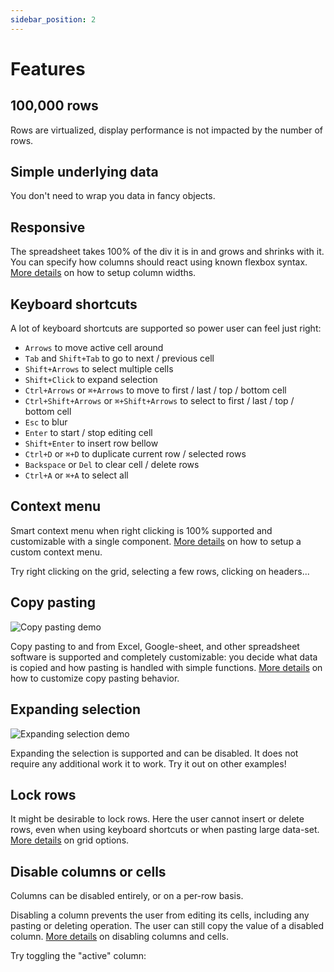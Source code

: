 ```yaml
---
sidebar_position: 2
---
```


# Features

## 100,000 rows
Rows are virtualized, display performance is not impacted by the number of rows.
<XXL />

## Simple underlying data
You don't need to wrap you data in fancy objects.

<UnderlyingData />

## Responsive
The spreadsheet takes 100% of the div it is in and grows and shrinks with it.
You can specify how columns should react using known flexbox syntax. [More details](api-reference/columns#width) on how
to setup column widths.

<Responsive />

## Keyboard shortcuts
A lot of keyboard shortcuts are supported so power user can feel just right:
- `Arrows` to move active cell around
- `Tab` and `Shift+Tab` to go to next / previous cell
- `Shift+Arrows` to select multiple cells
- `Shift+Click` to expand selection
- `Ctrl+Arrows` or `⌘+Arrows` to move to first / last / top / bottom cell
- `Ctrl+Shift+Arrows` or `⌘+Shift+Arrows` to select to first / last / top / bottom cell
- `Esc` to blur
- `Enter` to start / stop editing cell
- `Shift+Enter` to insert row bellow
- `Ctrl+D` or `⌘+D` to duplicate current row / selected rows
- `Backspace` or `Del` to clear cell / delete rows
- `Ctrl+A` or `⌘+A` to select all


## Context menu
Smart context menu when right clicking is 100% supported and customizable with a single component.
[More details](api-reference/props#contextmenucomponent) on how to setup a custom context menu.

Try right clicking on the grid, selecting a few rows, clicking on headers...

<Random />

## Copy pasting
<div class="text--center">
    <img src="/img/copy-paste.gif" alt="Copy pasting demo" />
</div>

Copy pasting to and from Excel, Google-sheet, and other spreadsheet software is supported and completely customizable:
you decide what data is copied and how pasting is handled with simple functions.
[More details](api-reference/columns#copy-pasting) on how to customize copy pasting behavior.

## Expanding selection
<div class="text--center">
    <img src="/img/expand-selection.gif" alt="Expanding selection demo" />
</div>

Expanding the selection is supported and can be disabled. It does not require any additional work it to work. Try it out
on other examples!

## Lock rows
It might be desirable to lock rows. Here the user cannot insert or delete rows, even when using keyboard shortcuts or
when pasting large data-set. [More details](api-reference/props#options) on grid options.

<LockRows />

## Disable columns or cells
Columns can be disabled entirely, or on a per-row basis.

Disabling a column prevents the user from editing its cells, including any pasting or deleting operation.
The user can still copy the value of a disabled column. [More details](api-reference/columns#disabled) on
disabling columns and cells.

Try toggling the "active" column:

<DisableColumns />
